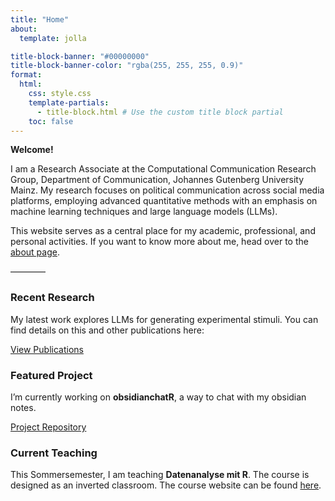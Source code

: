 ```yaml
---
title: "Home"
about: 
  template: jolla

title-block-banner: "#00000000"
title-block-banner-color: "rgba(255, 255, 255, 0.9)"
format:
  html:
    css: style.css  
    template-partials:
      - title-block.html # Use the custom title block partial
    toc: false 
---
```

<!--  ::: {.column-page} -->
<!-- Use column-page for better control over content width on wider screens -->

<b> Welcome! </b>

I am a Research Associate at the Computational Communication Research Group, Department of Communication, Johannes Gutenberg University Mainz. My research focuses on political communication across social media platforms, employing advanced quantitative methods with an emphasis on machine learning techniques and large language models (LLMs).

This website serves as a central place for my academic, professional, and personal activities. If you want to know more about me, head over to the [about page](about.qmd).

------------ <!-- A horizontal rule for separation -->


::: {.grid .custom-grid}
<!-- Using a grid for featured content -->

::: {.g-col-12 .g-col-md-4}
### <i class="bi bi-journal-text"></i> Recent Research <!-- Using Bootstrap icons -->

My latest work explores LLMs for generating experimental stimuli. You can find details on this and other publications here:

[<i class="bi bi-arrow-right-short"></i> View Publications](research.qmd){.btn .btn-sm .btn-outline-primary}
:::


::: {.g-col-12 .g-col-md-4}
### <i class="bi bi-display"></i> Featured Project

I'm currently working on **obsidianchatR**, a way to chat with my obsidian notes.

[<i class="bi bi-github"></i> Project Repository](link-to-project-repo){.btn .btn-sm .btn-outline-secondary}
:::

::: {.g-col-12 .g-col-md-4}
### <i class="bi bi-easel2"></i> Current Teaching

This Sommersemester, I am teaching **Datenanalyse mit R**. The course is designed as an inverted classroom. The course website can be found [here](https://stats.ifp.uni-mainz.de/ba-datenanalyse/).

:::


:::

<!-- ::: -->


